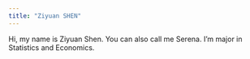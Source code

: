 ```yaml
---
title: "Ziyuan SHEN"
---
```


Hi, my name is Ziyuan Shen. You can also call me Serena. I'm major in Statistics and Economics.